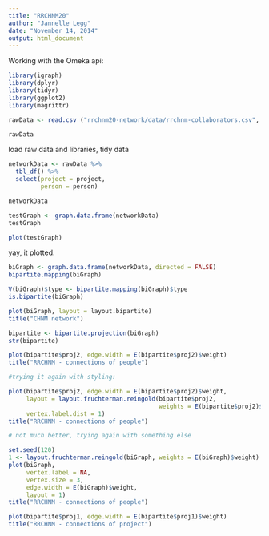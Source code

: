 ```yaml
---
title: "RRCHNM20"
author: "Jannelle Legg"
date: "November 14, 2014"
output: html_document
---
```


Working with the Omeka api:

```r
library(igraph)
library(dplyr)
library(tidyr)
library(ggplot2)
library(magrittr)

rawData <- read.csv ("rrchnm20-network/data/rrchnm-collaborators.csv", stringsAsFactors=FALSE)

rawData

```
load raw data and libraries, tidy data
```r
networkData <- rawData %>%
  tbl_df() %>%
  select(project = project,
         person = person)

networkData
```

```r

testGraph <- graph.data.frame(networkData)
testGraph

plot(testGraph)
```

yay, it plotted.

```r
biGraph <- graph.data.frame(networkData, directed = FALSE)
bipartite.mapping(biGraph)

V(biGraph)$type <- bipartite.mapping(biGraph)$type
is.bipartite(biGraph)

```

```r

plot(biGraph, layout = layout.bipartite)
title("CHNM network")

```

```r

bipartite <- bipartite.projection(biGraph)
str(bipartite)

```

```r
plot(bipartite$proj2, edge.width = E(bipartite$proj2)$weight)
title("RRCHNM - connections of people")

#trying it again with styling:

plot(bipartite$proj2, edge.width = E(bipartite$proj2)$weight,
     layout = layout.fruchterman.reingold(bipartite$proj2,
                                          weights = E(bipartite$proj2)$weight),
     vertex.label.dist = 1)
title("RRCHNM - connections of people")

# not much better, trying again with something else

set.seed(120)
1 <- layout.fruchterman.reingold(biGraph, weights = E(biGraph)$weight)
plot(biGraph,
     vertex.label = NA,
     vertex.size = 3,
     edge.width = E(biGraph)$weight,
     layout = 1)
title("RRCHNM - connections of people")

```

```r
plot(bipartite$proj1, edge.width = E(bipartite$proj1)$weight)
title("RRCHNM - connections of project")
```

